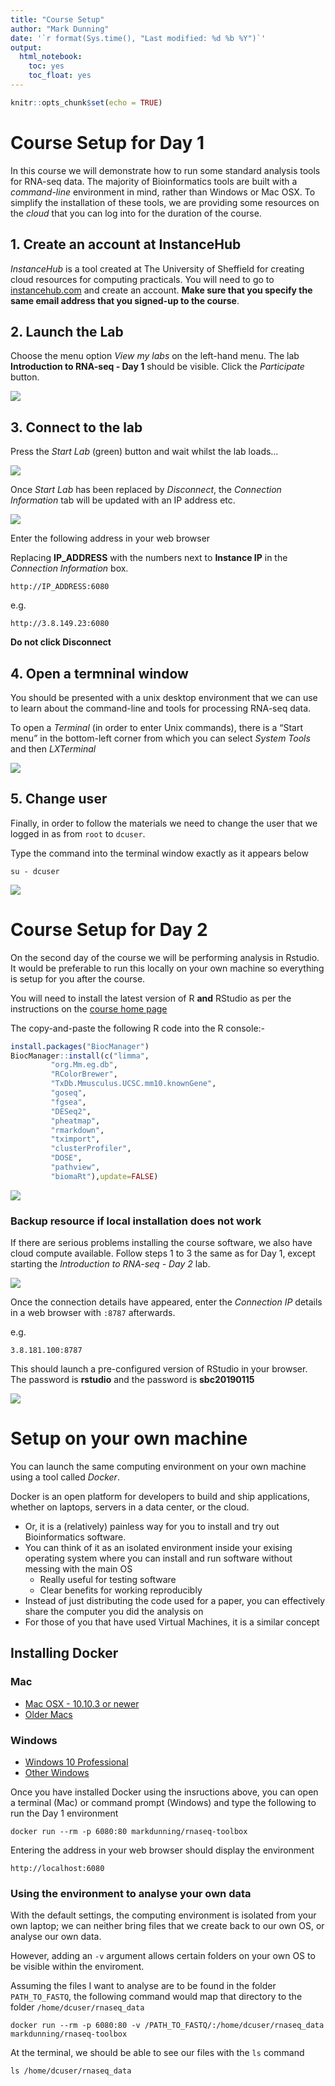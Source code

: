 ```yaml
---
title: "Course Setup"
author: "Mark Dunning"
date: '`r format(Sys.time(), "Last modified: %d %b %Y")`'
output:
  html_notebook:
    toc: yes
    toc_float: yes
---
```


```r
knitr::opts_chunk$set(echo = TRUE)
```

# Course Setup for Day 1

In this course we will demonstrate how to run some standard analysis tools for RNA-seq data. The majority of Bioinformatics tools are built with a *command-line* environment in mind, rather than Windows or Mac OSX. To simplify the installation of these tools, we are providing some resources on the *cloud* that you can log into for the duration of the course. 

## 1. Create an account at InstanceHub

*InstanceHub* is a tool created at The University of Sheffield for creating cloud resources for computing practicals. You will need to go to [instancehub.com](instancehub.com) and create an account. **Make sure that you specify the same email address that you signed-up to the course**.


## 2. Launch the Lab 

Choose the menu option *View my labs* on the left-hand menu. The lab **Introduction to RNA-seq - Day 1** should be visible. Click the *Participate* button.

![](images/instance-hub1.png)

## 3. Connect to the lab

Press the *Start Lab* (green) button and wait whilst the lab loads...

![](images/instance-hub2.png)

Once *Start Lab* has been replaced by *Disconnect*, the *Connection Information* tab will be updated with an IP address etc.

![](images/instance-hub3.png)

Enter the following address in your web browser 

Replacing **IP_ADDRESS** with the numbers next to **Instance IP** in the *Connection Information* box.

```
http://IP_ADDRESS:6080
```

e.g. 

```
http://3.8.149.23:6080
```

**Do not click Disconnect**

## 4. Open a termninal window

You should be presented with a unix desktop environment that we can use to learn about the command-line and tools for processing RNA-seq data.

To open a *Terminal* (in order to enter Unix commands), there is a "Start menu" in the bottom-left corner from which you can select *System Tools* and then *LXTerminal*

![](images/terminal-launch.png)

## 5. Change user

Finally, in order to follow the materials we need to change the user that we logged in as from `root` to `dcuser`.

Type the command into the terminal window exactly as it appears below

```
su - dcuser
```

![](images/change-user.png)

# Course Setup for Day 2

On the second day of the course we will be performing analysis in Rstudio. It would be preferable to run this locally on your own machine so everything is setup for you after the course.

You will need to install the latest version of R **and** RStudio as per the instructions on the [course home page](http://sbc.shef.ac.uk/training/rna-seq-in-r-2019-01-14/#software-installation)

The copy-and-paste the following R code into the R console:-

```r
install.packages("BiocManager")
BiocManager::install(c("limma", 
         "org.Mm.eg.db", 
         "RColorBrewer", 
         "TxDb.Mmusculus.UCSC.mm10.knownGene",
         "goseq",
         "fgsea",
         "DESeq2",
         "pheatmap",
         "rmarkdown",
         "tximport",
         "clusterProfiler",
         "DOSE",
         "pathview",
         "biomaRt"),update=FALSE)

```

![](images/install-pkgs.png)

### Backup resource if local installation does not work

If there are serious problems installing the course software, we also have cloud compute available. Follow steps 1 to 3 the same as for Day 1, except starting the *Introduction to RNA-seq - Day 2* lab. 

![](images/day2-lab.png)

Once the connection details have appeared, enter the *Connection IP* details in a web browser with `:8787` afterwards.


e.g. 

```
3.8.181.100:8787
```

This should launch a pre-configured version of RStudio in your browser. The password is **rstudio** and the password is **sbc20190115**


![](images/rstudio-browser.png)

# Setup on your own machine

You can launch the same computing environment on your own machine using a tool called *Docker*.

Docker is an open platform for developers to build and ship applications, whether on laptops, servers in a data center, or the cloud.

- Or, it is a (relatively) painless way for you to install and try out Bioinformatics software.
- You can think of it as an isolated environment inside your exising operating system where you can install and run software without messing with the main OS
    + Really useful for testing software
    + Clear benefits for working reproducibly
- Instead of just distributing the code used for a paper, you can effectively share the computer you did the analysis on
- For those of you that have used Virtual Machines, it is a similar concept


## Installing Docker


### Mac

- [Mac OSX - 10.10.3 or newer](https://www.docker.com/docker-mac)
- [Older Macs](https://download.docker.com/mac/stable/DockerToolbox.pkg)

### Windows

- [Windows 10 Professional](https://www.docker.com/docker-windows)
- [Other Windows](https://download.docker.com/win/stable/DockerToolbox.exe)

Once you have installed Docker using the insructions above, you can open a terminal (Mac) or command prompt (Windows) and type the following to run the Day 1 environment

```
docker run --rm -p 6080:80 markdunning/rnaseq-toolbox
```

Entering the address in your web browser should display the environment

```
http://localhost:6080
```

### Using the environment to analyse your own data

With the default settings, the computing environment is isolated from your own laptop; we can neither bring files that we create back to our own OS, or analyse our own data.

However, adding an `-v` argument allows certain folders on your own OS to be visible within the enviroment. 

Assuming the files I want to analyse are to be found in the folder `PATH_TO_FASTQ`, the following command would map that directory to the folder `/home/dcuser/rnaseq_data`

```
docker run --rm -p 6080:80 -v /PATH_TO_FASTQ/:/home/dcuser/rnaseq_data markdunning/rnaseq-toolbox
```

At the terminal, we should be able to see our files with the `ls` command

```
ls /home/dcuser/rnaseq_data
```